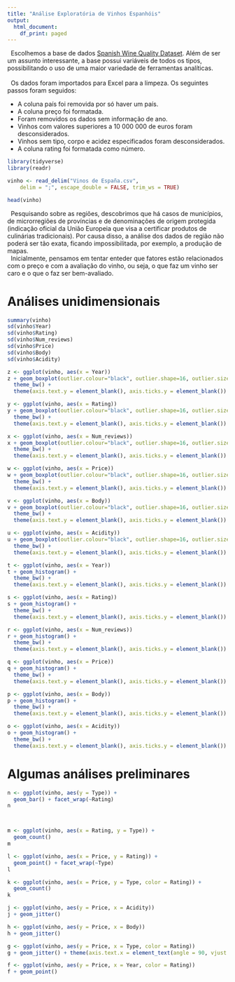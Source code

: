 ---
title: "Análise Exploratória de Vinhos Espanhóis"
output:
  html_document:
    df_print: paged
---

|   Escolhemos a base de dados [Spanish Wine Quality Dataset](https://www.kaggle.com/datasets/fedesoriano/spanish-wine-quality-dataset). Além de ser um assunto interessante, a base possui variáveis de todos os tipos, possibilitando o uso de uma maior variedade de ferramentas analíticas.
|
|   Os dados foram importados para Excel para a limpeza. Os seguintes passos foram seguidos:
<ul>
<li>A coluna país foi removida por só haver um país.</li>
<li>A coluna preço foi formatada.</li>
<li>Foram removidos os dados sem informação de ano.</li>
<li>Vinhos com valores superiores a 10 000 000 de euros foram desconsiderados.</li>
<li>Vinhos sem tipo, corpo e acidez especificados foram desconsiderados.
<li>A coluna rating foi formatada como número.</li>
</ul>

```{r}
library(tidyverse)
library(readr)

vinho <- read_delim("Vinos de España.csv", 
    delim = ";", escape_double = FALSE, trim_ws = TRUE)

head(vinho)
```

|   Pesquisando sobre as regiões, descobrimos que há casos de municípios, de microrregiões de províncias e de denominações de origem protegida (indicação oficial da União Europeia que visa a certificar produtos de culinárias tradicionais). Por causa disso, a análise dos dados de região não poderá ser tão exata, ficando impossibilitada, por exemplo, a produção de mapas.

|   Inicialmente, pensamos em tentar enteder que fatores estão relacionados com o preço e com a avaliação do vinho, ou seja, o que faz um vinho ser caro e o que o faz ser bem-avaliado.

# Análises unidimensionais

```{r}
summary(vinho)
sd(vinho$Year)
sd(vinho$Rating)
sd(vinho$Num_reviews)
sd(vinho$Price)
sd(vinho$Body)
sd(vinho$Acidity)

z <- ggplot(vinho, aes(x = Year))
z + geom_boxplot(outlier.colour="black", outlier.shape=16, outlier.size=2) +
  theme_bw() +
  theme(axis.text.y = element_blank(), axis.ticks.y = element_blank())

y <- ggplot(vinho, aes(x = Rating))
y + geom_boxplot(outlier.colour="black", outlier.shape=16, outlier.size=2) +
  theme_bw() +
  theme(axis.text.y = element_blank(), axis.ticks.y = element_blank())

x <- ggplot(vinho, aes(x = Num_reviews))
x + geom_boxplot(outlier.colour="black", outlier.shape=16, outlier.size=2) +
  theme_bw() +
  theme(axis.text.y = element_blank(), axis.ticks.y = element_blank())

w <- ggplot(vinho, aes(x = Price))
w + geom_boxplot(outlier.colour="black", outlier.shape=16, outlier.size=2) +
  theme_bw() +
  theme(axis.text.y = element_blank(), axis.ticks.y = element_blank())

v <- ggplot(vinho, aes(x = Body))
v + geom_boxplot(outlier.colour="black", outlier.shape=16, outlier.size=2) +
  theme_bw() +
  theme(axis.text.y = element_blank(), axis.ticks.y = element_blank())

u <- ggplot(vinho, aes(x = Acidity))
u + geom_boxplot(outlier.colour="black", outlier.shape=16, outlier.size=2) +
  theme_bw() +
  theme(axis.text.y = element_blank(), axis.ticks.y = element_blank())

t <- ggplot(vinho, aes(x = Year))
t + geom_histogram() +
  theme_bw() +
  theme(axis.text.y = element_blank(), axis.ticks.y = element_blank())

s <- ggplot(vinho, aes(x = Rating))
s + geom_histogram() +
  theme_bw() +
  theme(axis.text.y = element_blank(), axis.ticks.y = element_blank())

r <- ggplot(vinho, aes(x = Num_reviews))
r + geom_histogram() +
  theme_bw() +
  theme(axis.text.y = element_blank(), axis.ticks.y = element_blank())

q <- ggplot(vinho, aes(x = Price))
q + geom_histogram() +
  theme_bw() +
  theme(axis.text.y = element_blank(), axis.ticks.y = element_blank())

p <- ggplot(vinho, aes(x = Body))
p + geom_histogram() +
  theme_bw() +
  theme(axis.text.y = element_blank(), axis.ticks.y = element_blank())

o <- ggplot(vinho, aes(x = Acidity))
o + geom_histogram() +
  theme_bw() +
  theme(axis.text.y = element_blank(), axis.ticks.y = element_blank())


```

# Algumas análises preliminares

```{r}
n <- ggplot(vinho, aes(y = Type)) +
  geom_bar() + facet_wrap(~Rating)
n



m <- ggplot(vinho, aes(x = Rating, y = Type)) +
  geom_count()
m

l <- ggplot(vinho, aes(x = Price, y = Rating)) +
  geom_point() + facet_wrap(~Type)
l

k <- ggplot(vinho, aes(x = Price, y = Type, color = Rating)) +
  geom_count()
k

j <- ggplot(vinho, aes(y = Price, x = Acidity))
j + geom_jitter()

h <- ggplot(vinho, aes(y = Price, x = Body))
h + geom_jitter()

g <- ggplot(vinho, aes(y = Price, x = Type, color = Rating))
g + geom_jitter() + theme(axis.text.x = element_text(angle = 90, vjust = 0.5, hjust=1))

f <- ggplot(vinho, aes(y = Price, x = Year, color = Rating))
f + geom_point()

```

